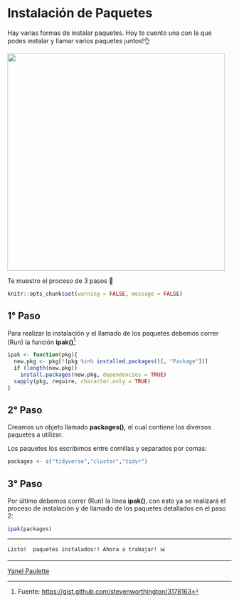 # Instalación de Paquetes

Hay varias formas de instalar paquetes. Hoy te cuento una con la que podes instalar y llamar varios paquetes juntos!👌

![](images/que-significado-tienen-las-mamushkas.jpg){width="489"}

Te muestro el proceso de 3 pasos 🚀

```r

knitr::opts_chunk$set(warning = FALSE, message = FALSE) 

```

## 1° Paso

Para realizar la instalación y el llamado de los paquetes debemos correr (Run) la función **ipak()**[^1]

[^1]: Fuente: <https://gist.github.com/stevenworthington/3178163>

```r
ipak <- function(pkg){
  new.pkg <- pkg[!(pkg %in% installed.packages()[, "Package"])]
  if (length(new.pkg)) 
    install.packages(new.pkg, dependencies = TRUE)
  sapply(pkg, require, character.only = TRUE)
}
```

## 2° Paso

Creamos un objeto llamado **packages(),** el cual contiene los diversos paquetes a utilizar.

Los paquetes los escribimos entre comillas y separados por comas:

```r
packages <- c("tidyverse","cluster","tidyr")

```

## 3° Paso

Por último debemos correr (Run) la linea **ipak()**, con esto ya se realizará el proceso de instalación y de llamado de los paquetes detallados en el paso 2:

```r
ipak(packages)


```

------------------------------------------------------------------------

    Listo!  paquetes instalados!! Ahora a trabajar! 📊

------------------------------------------------------------------------

[Yanel Paulette](https://yanelpaulette.netlify.app/)
